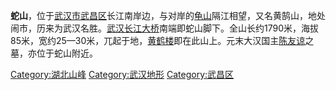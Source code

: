 {{Otheruses|subject=武汉山峰|other=南京山峰|蛇山 (南京)}}
{{Unreferenced|time=2013-10-21T16:00:52+00:00}}

'''蛇山'''，位于[[武汉市|武汉市]][[武昌区|武昌区]]长江南岸边，与对岸的[[龜山_(武漢)|龟山]]隔江相望，又名黄鹄山，地处闹市，历来为武汉名胜。[[武汉长江大桥|武汉长江大桥]]南端即蛇山脚下。全山长约1790米，海拔85米，宽约25—30米，兀起于地，[[黄鹤楼|黄鹤楼]]即在此山上。元末大汉国主[[陈友谅|陈友谅]]之墓，亦位于蛇山附近。

{{Commonscat|Snake Hill (Wuhan)|蛇山}}
{{武汉文化}}
{{Wuhan-stub}}
[[Category:湖北山峰|Category:湖北山峰]]
[[Category:武汉地形|Category:武汉地形]]
[[Category:武昌区|Category:武昌区]]